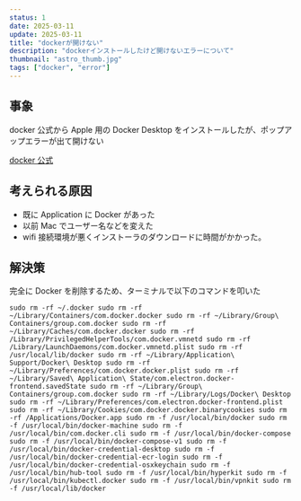 ```yaml
---
status: 1
date: 2025-03-11
update: 2025-03-11
title: "dockerが開けない"
description: "dockerインストールしたけど開けないエラーについて"
thumbnail: "astro_thumb.jpg"
tags: ["docker", "error"]
---
```


## 事象

docker 公式から Apple 用の Docker Desktop をインストールしたが、ポップアップエラーが出て開けない

[docker 公式](https://matsuand.github.io/docs.docker.jp.onthefly/desktop/mac/install/)

## 考えられる原因

- 既に Application に Docker があった
- 以前 Mac でユーザー名などを変えた
- wifi 接続環境が悪くインストーラのダウンロードに時間がかかった。

## 解決策

完全に Docker を削除するため、ターミナルで以下のコマンドを叩いた

`sudo rm -rf ~/.docker sudo rm -rf ~/Library/Containers/com.docker.docker sudo rm -rf ~/Library/Group\ Containers/group.com.docker sudo rm -rf ~/Library/Caches/com.docker.docker sudo rm -rf /Library/PrivilegedHelperTools/com.docker.vmnetd sudo rm -rf /Library/LaunchDaemons/com.docker.vmnetd.plist sudo rm -rf /usr/local/lib/docker sudo rm -rf ~/Library/Application\ Support/Docker\ Desktop sudo rm -rf ~/Library/Preferences/com.docker.docker.plist sudo rm -rf ~/Library/Saved\ Application\ State/com.electron.docker-frontend.savedState sudo rm -rf ~/Library/Group\ Containers/group.com.docker sudo rm -rf ~/Library/Logs/Docker\ Desktop sudo rm -rf ~/Library/Preferences/com.electron.docker-frontend.plist sudo rm -rf ~/Library/Cookies/com.docker.docker.binarycookies
sudo rm -rf /Applications/Docker.app sudo rm -f /usr/local/bin/docker sudo rm -f /usr/local/bin/docker-machine sudo rm -f /usr/local/bin/com.docker.cli sudo rm -f /usr/local/bin/docker-compose sudo rm -f /usr/local/bin/docker-compose-v1 sudo rm -f /usr/local/bin/docker-credential-desktop sudo rm -f /usr/local/bin/docker-credential-ecr-login sudo rm -f /usr/local/bin/docker-credential-osxkeychain sudo rm -f /usr/local/bin/hub-tool sudo rm -f /usr/local/bin/hyperkit sudo rm -f /usr/local/bin/kubectl.docker sudo rm -f /usr/local/bin/vpnkit sudo rm -f /usr/local/lib/docker`
